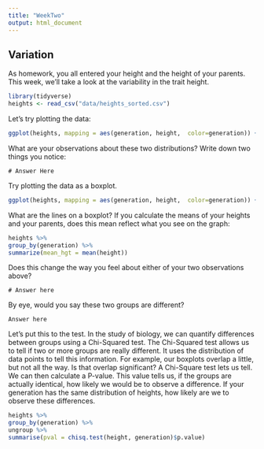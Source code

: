 ```yaml
---
title: "WeekTwo"
output: html_document
---
```


## Variation

As homework, you all entered your height and the height of your parents. This week, we'll take a look at the variability in the trait height.

```r
library(tidyverse)
heights <- read_csv("data/heights_sorted.csv")
```

Let's try plotting the data:


```r
ggplot(heights, mapping = aes(generation, height,  color=generation)) + geom_point()
```

What are your observations about these two distributions? Write down two things you notice:

```
# Answer Here

```

Try plotting the data as a boxplot. 

```r
ggplot(heights, mapping = aes(generation, height,  color=generation)) + geom_boxplot()
```

What are the lines on a boxplot? If you calculate the means of your heights and your parents, does this mean reflect what you see on the graph:

```r

heights %>% 
group_by(generation) %>% 
summarize(mean_hgt = mean(height))

```


Does this change the way you feel about either of your two observations above?


```
# Answer here

```

By eye, would you say these two groups are different? 


```
Answer here
```

Let's put this to the test. In the study of biology, we can quantify differences between groups using a Chi-Squared test. The Chi-Squared test allows us to tell if two or more groups are really different. It uses the distribution of data points to tell this information. For example, our boxplots overlap a little, but not all the way. Is that overlap significant? A Chi-Square test lets us tell. We can then calculate a P-value. This value tells us, if the groups are actually identical, how likely we would be to observe a difference. If your generation has the same distribution of heights, how likely are we to observe these differences.
```r
heights %>% 
group_by(generation) %>% 
ungroup %>%
summarise(pval = chisq.test(height, generation)$p.value)

```
